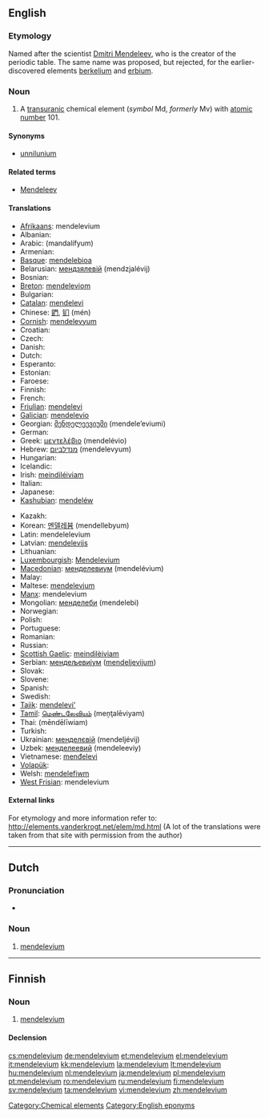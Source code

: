 {{also|Mendelevium}}
==English==
{{elements|Md|fermium|Fm|nobelium|No}}

===Etymology===
Named after the scientist [[w:Dmitri Mendeleev|Dmitri Mendeleev]], who is the creator of the periodic table. The same name was proposed, but rejected, for the earlier-discovered elements [[berkelium]] and [[erbium]].

===Noun===
{{en-noun|-}}
{{wikipedia}}

# A [[transuranic]] chemical element (''symbol'' Md, ''formerly'' Mv) with [[atomic number]] 101.

====Synonyms====
* [[unnilunium]]

====Related terms====
* [[w:Dmitri Mendeleev|Mendeleev]]

====Translations====
{{trans-top|chemical element}}
* [[Afrikaans]]: mendelevium
* Albanian: {{t-|sq|mendelevium|xs=Albanian}}
* Arabic: {{Arab|[[مندلفيوم]]}} (mandalífyum) {{m}}
* Armenian: {{t-|hy|մենդելեվիում|tr=mendelevium}}
* [[Basque]]: [[mendelebioa]]
* Belarusian: [[мендзялевiй]] (mendzjalévij) {{m}}
* Bosnian: {{t-|bs|mendelevij}}
* [[Breton]]: [[mendeleviom]]
* Bulgarian: {{t-|bg|менделевий|m|tr=mendelévij}}
* [[Catalan]]: [[mendelevi]]
* Chinese: [[鍆]], [[钔]] (mén)
* [[Cornish]]: [[mendelevyum]]
* Croatian: {{t+|hr|mendelevij}}
* Czech: {{t+|cs|mendelevium}}
* Danish: {{t-|da|mendelevium}}
* Dutch: {{t+|nl|mendelevium|n}}
* Esperanto: {{t-|eo|mendelevio|xs=Esperanto}}
* Estonian: {{t-|et|mendeleevium}}
* Faroese: {{t-|fo|mendelevium|xs=Faroese}}
* Finnish: {{t+|fi|mendelevium}}
* French: {{t+|fr|mendélévium|m}}
* [[Friulian]]: [[mendelevi]]
* [[Galician]]: [[mendelevio]]
* Georgian: [[მენდელეევიუმი]] (mendele’eviumi)
* German: {{t+|de|Mendelevium|n}}
* Greek: [[μεντελέβιο]] (mendelévio) {{n}}
* Hebrew: [[מנדלביום]] (mendelevyum)
* Hungarian: {{t+|hu|mendelévium}}
* Icelandic: {{t+|is|mendelevín}}
* Irish: [[meindiléiviam]]
* Italian: {{t+|it|mendelevio|m}}
* Japanese: {{t+|ja|メンデレビウム|tr=menderebiumu}}
* [[Kashubian]]: [[mendeléw]]
{{trans-mid}}
* Kazakh: {{t-|kk|менделевий|tr=mendelevii|sc=Cyrl|xs=Kazakh}}
* Korean: [[멘델레븀]] (mendellebyum)
* Latin: mendelelevium
* Latvian: [[mendelevijs]]
* Lithuanian: {{t+|lt|mendelevis|xs=Lithuanian}}
* [[Luxembourgish]]: [[Mendelevium]]
* [[Macedonian]]: [[менделевиум]] (mendelévium) {{m}}
* Malay: {{t-|ms|mendelevium|xs=Malay}}
* Maltese: [[mendelevjum]]
* [[Manx]]: mendelevium
* Mongolian: [[менделеби]] (mendelebi)
* Norwegian: {{t-|no|mendelevium}}
* Polish: {{t+|pl|mendelew|m}}
* Portuguese: {{t+|pt|mendelévio|m}}
* Romanian: {{t+|ro|mendeleviu|n}}
* Russian: {{t+|ru|менделевий|m|tr=mendelévij}}
* [[Scottish Gaelic]]: [[meindilèiviam]]
* Serbian: [[мендељевиjум]] ([[mendeljevijum]]) {{m}}
* Slovak: {{t-|sk|mendelevium}}
* Slovene: {{t+|sl|mendelevij|m}}
* Spanish: {{t+|es|mendelevio|m}}
* Swedish: {{t+|sv|mendelevium}}
* [[Tajik]]: [[mendelevi']]
* [[Tamil]]: [[மெண்டலேவியம்]] (meņţalēviyam)
* Thai: {{Thai|[[เมนเดลีเวียม]]}} (mēndēlīwiam)
* Turkish: {{t+|tr|mendelevyum}}
* Ukrainian: [[менделєвiй]] (mendeljévij) {{m}}
* Uzbek: [[менделеевий]] (mendeleeviy)
* Vietnamese: [[menđelevi]]
* [[Volapük]]: {{t|vo|mendelevin|xs=Volapük}}
* Welsh: [[mendelefiwm]]
* [[West Frisian]]: mendelevium
{{trans-bottom}}

====External links====
For etymology and more information refer to:
http://elements.vanderkrogt.net/elem/md.html
(A lot of the translations were taken from that site with permission from the author)

<!--SOED-->

[[Category:Chemical elements]]
[[Category:English eponyms]]

----

==Dutch==
{{wikipedia|lang=nl}}

===Pronunciation===
* {{audio|Nl-mendelevium.ogg|Audio}}

===Noun===
{{infl|nl|noun|g=n}}

# {{chemical element|lang=nl}} [[mendelevium#English|mendelevium]]

----

==Finnish==
{{wikipedia|lang=fi}}

===Noun===
{{infl|fi|noun}}

# {{element|lang=fi}} [[#English|mendelevium]]

====Declension====
{{fi-decl-risti|mendelevium}}

[[cs:mendelevium]]
[[de:mendelevium]]
[[et:mendelevium]]
[[el:mendelevium]]
[[it:mendelevium]]
[[kk:mendelevium]]
[[la:mendelevium]]
[[lt:mendelevium]]
[[hu:mendelevium]]
[[nl:mendelevium]]
[[ja:mendelevium]]
[[pl:mendelevium]]
[[pt:mendelevium]]
[[ro:mendelevium]]
[[ru:mendelevium]]
[[fi:mendelevium]]
[[sv:mendelevium]]
[[ta:mendelevium]]
[[vi:mendelevium]]
[[zh:mendelevium]]